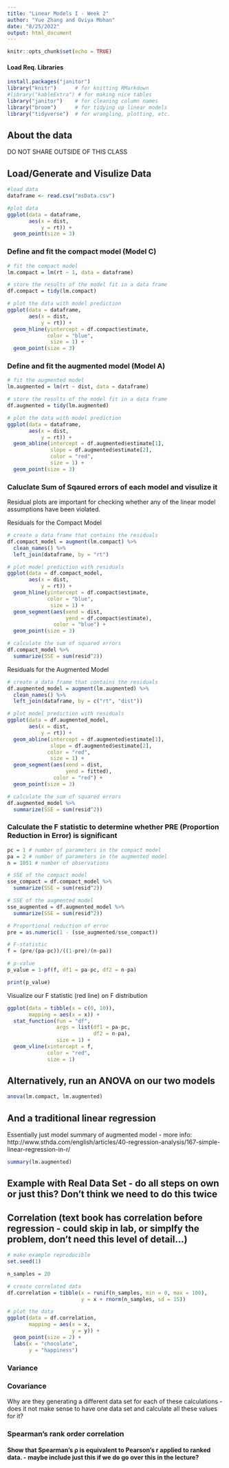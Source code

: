```yaml
---
title: "Linear Models I - Week 2"
author: "Yue Zhang and Oviya Mohan"
date: "8/25/2022"
output: html_document
---
```


```r
knitr::opts_chunk$set(echo = TRUE)
```
#### Load Req. Libraries 
```r
install.packages("janitor")
library("knitr")      # for knitting RMarkdown 
#library("kableExtra") # for making nice tables
library("janitor")    # for cleaning column names
library("broom")      # for tidying up linear models 
library("tidyverse")  # for wrangling, plotting, etc. 
```

## About the data

DO NOT SHARE OUTSIDE OF THIS CLASS 

## Load/Generate and Visulize Data 

```r
#load data
dataframe <- read.csv("msData.csv")  

#plot data
ggplot(data = dataframe,
       aes(x = dist,
           y = rt)) +
  geom_point(size = 3)
```


### Define and fit the compact model (Model C) 

```r
# fit the compact model
lm.compact = lm(rt ~ 1, data = dataframe)

# store the results of the model fit in a data frame
df.compact = tidy(lm.compact)

# plot the data with model prediction
ggplot(data = dataframe,
       aes(x = dist,
           y = rt)) +
  geom_hline(yintercept = df.compact$estimate,
             color = "blue",
              size = 1) +
  geom_point(size = 3) 
```


### Define and fit the augmented model (Model A) 

```r
# fit the augmented model
lm.augmented = lm(rt ~ dist, data = dataframe)

# store the results of the model fit in a data frame
df.augmented = tidy(lm.augmented)

# plot the data with model prediction
ggplot(data = dataframe,
       aes(x = dist,
           y = rt)) +
  geom_abline(intercept = df.augmented$estimate[1],
              slope = df.augmented$estimate[2],
              color = "red",
              size = 1) +
  geom_point(size = 3) 
```


### Caluclate Sum of Sqaured errors of each model and visulize it 
Residual plots are important for checking whether any of the linear model assumptions have been violated.

Residuals for the Compact Model

```r
# create a data frame that contains the residuals 
df.compact_model = augment(lm.compact) %>% 
  clean_names() %>% 
  left_join(dataframe, by = "rt")

# plot model prediction with residuals
ggplot(data = df.compact_model,
       aes(x = dist,
           y = rt)) +
  geom_hline(yintercept = df.compact$estimate,
             color = "blue",
              size = 1) +
  geom_segment(aes(xend = dist,
                   yend = df.compact$estimate),
               color = "blue") + 
  geom_point(size = 3) 

# calculate the sum of squared errors
df.compact_model %>% 
  summarize(SSE = sum(resid^2))
```
Residuals for the Augmented Model

```r

# create a data frame that contains the residuals 
df.augmented_model = augment(lm.augmented) %>% 
  clean_names() %>% 
  left_join(dataframe, by = c("rt", "dist"))

# plot model prediction with residuals
ggplot(data = df.augmented_model,
       aes(x = dist,
           y = rt)) +
  geom_abline(intercept = df.augmented$estimate[1],
              slope = df.augmented$estimate[2],
             color = "red",
              size = 1) +
  geom_segment(aes(xend = dist,
                   yend = fitted),
               color = "red") + 
  geom_point(size = 3) 

# calculate the sum of squared errors
df.augmented_model %>% 
  summarize(SSE = sum(resid^2))
```



### Calculate the F statistic to determine whether PRE (Proportion Reduction in Error) is significant 

```r
pc = 1 # number of parameters in the compact model  
pa = 2 # number of parameters in the augmented model  
n = 1051 # number of observations

# SSE of the compact model 
sse_compact = df.compact_model %>% 
  summarize(SSE = sum(resid^2))

# SSE of the augmented model
sse_augmented = df.augmented_model %>% 
  summarize(SSE = sum(resid^2))

# Proportional reduction of error 
pre = as.numeric(1 - (sse_augmented/sse_compact))

# F-statistic 
f = (pre/(pa-pc))/((1-pre)/(n-pa))

# p-value
p_value = 1-pf(f, df1 = pa-pc, df2 = n-pa)

print(p_value)
```
Visualize our F statistic (red line) on F distribution 

```r
ggplot(data = tibble(x = c(0, 10)),
       mapping = aes(x = x)) +
  stat_function(fun = "df",
                args = list(df1 = pa-pc,
                            df2 = n-pa),
                size = 1) +
  geom_vline(xintercept = f,
             color = "red",
             size = 1)
```

## Alternatively, run an ANOVA on our two models 

```r
anova(lm.compact, lm.augmented)
```
## And a traditional linear regression 

Essentially just model summary of augmented model - more info: http://www.sthda.com/english/articles/40-regression-analysis/167-simple-linear-regression-in-r/ 

```r
summary(lm.augmented)
```


## Example with Real Data Set - do all steps on own or just this? Don't think we need to do this twice 




## Correlation (text book has correlation before regression - could skip in lab, or simplfy the problem, don't need this level of detail...) 
```r
# make example reproducible 
set.seed(1)

n_samples = 20

# create correlated data
df.correlation = tibble(x = runif(n_samples, min = 0, max = 100),
                        y = x + rnorm(n_samples, sd = 15))

# plot the data
ggplot(data = df.correlation,
       mapping = aes(x = x,
                     y = y)) + 
  geom_point(size = 2) +
  labs(x = "chocolate",
       y = "happiness")
```

### Variance 

### Covariance 

Why are they generating a different data set for each of these calculations - does it not make sense to have one data set and calculate all these values for it? 

### Spearman's rank order correlation 

#### Show that Spearman’s ρ is equivalent to Pearson’s r applied to ranked data. - maybe include just this if we do go over this in the lecture? 
